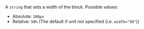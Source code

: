 
A `string` that sets a width of the block. Possible values:

- Absolute: `100px`
- Relative: `50%` (The default if unit not specified (i.e. `width="50"`))

<PercentDimensionWarning dimension="width" />